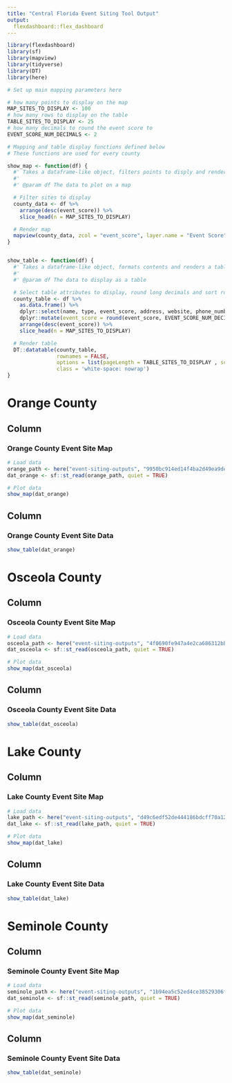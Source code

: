 ```yaml
---
title: "Central Florida Event Siting Tool Output"
output:
  flexdashboard::flex_dashboard
---
```


```r
library(flexdashboard)
library(sf)
library(mapview)
library(tidyverse)
library(DT)
library(here)
```

```r
# Set up main mapping parameters here

# how many points to display on the map
MAP_SITES_TO_DISPLAY <- 100
# how many rows to display on the table
TABLE_SITES_TO_DISPLAY <- 25
# how many decimals to round the event score to
EVENT_SCORE_NUM_DECIMALS <- 2
```

```r
# Mapping and table display functions defined below
# These functions are used for every county

show_map <- function(df) {
  #' Takes a dataframe-like object, filters points to disply and renders a map
  #'
  #' @param df The data to plot on a map

  # Filter sites to display
  county_data <- df %>%
    arrange(desc(event_score)) %>% 
    slice_head(n = MAP_SITES_TO_DISPLAY)

  # Render map
  mapview(county_data, zcol = "event_score", layer.name = "Event Score")
}


show_table <- function(df) {
  #' Takes a dataframe-like object, formats contents and renders a table
  #'
  #' @param df The data to display as a table

  # Select table attributes to display, round long decimals and sort rows
  county_table <- df %>%
    as.data.frame() %>%
    dplyr::select(name, type, event_score, address, website, phone_number) %>%
    dplyr::mutate(event_score = round(event_score, EVENT_SCORE_NUM_DECIMALS)) %>%
    arrange(desc(event_score)) %>% 
    slice_head(n = MAP_SITES_TO_DISPLAY)

  # Render table
  DT::datatable(county_table,
                rownames = FALSE,
                options = list(pageLength = TABLE_SITES_TO_DISPLAY , scrollX = TRUE),
                class = 'white-space: nowrap')
}
```


Orange County
=====================================

Column {data-width=500}
-------------------------------------

### Orange County Event Site Map

```r
# Load data
orange_path <- here("event-siting-outputs", "9950bc914ed14f4ba2d49ea9de66b7ca-Orange County", "potential_event_sites.geojson")
dat_orange <- sf::st_read(orange_path, quiet = TRUE)

# Plot data
show_map(dat_orange)
```

Column {data-width=500}
-------------------------------------

### Orange County Event Site Data

```r
show_table(dat_orange)
```


Osceola County
=====================================

Column {data-width=500}
-------------------------------------

### Osceola County Event Site Map

```r
# Load data
osceola_path <- here("event-siting-outputs", "4f0690fe947a4e2ca686312bbb295655-Osceola County", "potential_event_sites.geojson")
dat_osceola <- sf::st_read(osceola_path, quiet = TRUE)

# Plot data
show_map(dat_osceola)
```

Column {data-width=500}
-------------------------------------

### Osceola County Event Site Data

```r
show_table(dat_osceola)
```


Lake County
=====================================

Column {data-width=500}
-------------------------------------

### Lake County Event Site Map

```r
# Load data
lake_path <- here("event-siting-outputs", "d49c6edf52de444186bdcff70a123fb6-Lake County", "potential_event_sites.geojson")
dat_lake <- sf::st_read(lake_path, quiet = TRUE)

# Plot data
show_map(dat_lake)
```

Column {data-width=500}
-------------------------------------

### Lake County Event Site Data

```r
show_table(dat_lake)
```


Seminole County
=====================================

Column {data-width=500}
-------------------------------------

### Seminole County Event Site Map

```r
# Load data
seminole_path <- here("event-siting-outputs", "1b94ea5c52ed4ce38529306f3706cead-Seminole County", "potential_event_sites.geojson")
dat_seminole <- sf::st_read(seminole_path, quiet = TRUE)

# Plot data
show_map(dat_seminole)
```

Column {data-width=500}
-------------------------------------

### Seminole County Event Site Data

```r
show_table(dat_seminole)
```
